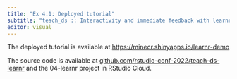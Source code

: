 ```yaml
---
title: "Ex 4.1: Deployed tutorial"
subtitle: "teach_ds :: Interactivity and immediate feedback with learnr"
editor: visual
---
```


The deployed tutorial is available at <https://minecr.shinyapps.io/learnr-demo>

The source code is available at [github.com/rstudio-conf-2022/teach-ds-learnr](https://github.com/rstudio-conf-2022/teach-ds-learnr) and the 04-learnr project in RStudio Cloud.
